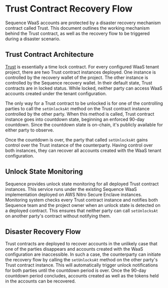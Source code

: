 # Trust Contract Recovery Flow
Sequence WaaS accounts are protected by a disaster recovery mechanism contract called Trust. This document outlines the working mechanism behind the Trust contract, as well as the recovery flow to be triggered during a disaster scenario.

## Trust Contract Architecture
[Trust](https://github.com/0xsequence/wallet-contracts/blob/master/contracts/trust/Trust.sol) is essentially a time lock contract. For every configured WaaS tenant project, there are two Trust contract instances deployed. One instance is controlled by the recovery wallet of the project. The other instance is controlled by the Sequence recovery wallet. In their default state, Trust contracts are in locked status. While locked, neither party can access WaaS accounts created under the tenant configuration.

The only way for a Trust contract to be unlocked is for one of the controlling parties to call the `setUnlocksAt` method on the Trust contract instance controlled by the other party. When this method is called, Trust contract instance goes into countdown state, beginning an enforced 90-day countdown. Since the countdown state is on-chain, it's publicly available for either party to observe.

Once the countdown is over, the party that called `setUnlocksAt` gains control over the Trust instance of the counterparty. Having control over both instances, they can recover all accounts created with the WaaS tenant configuration.

## Unlock State Monitoring
Sequence provides unlock state monitoring for all deployed Trust contract instances. This service runs under the existing Sequence WaaS implementation deployed on AWS Nitro Secure Enclave instances. Monitoring system checks every Trust contract instance and notifies both Sequence team and the project owner when an unlock state is detected on a deployed contract. This ensures that neither party can call `setUnlocksAt` on another party's contract without notifying them.

## Disaster Recovery Flow
Trust contracts are deployed to recover accounts in the unlikely case that one of the parties disappears and accounts created with the WaaS configuration are inaccessible. In such a case, the counterparty can initiate the recovery flow by calling the `setUnlocksAt` method on the other party's Trust contract instance. This will automatically trigger unlock notifications for both parties until the countdown period is over. Once the 90-day countdown period concludes, accounts created as well as the tokens held in the accounts can be recovered.
